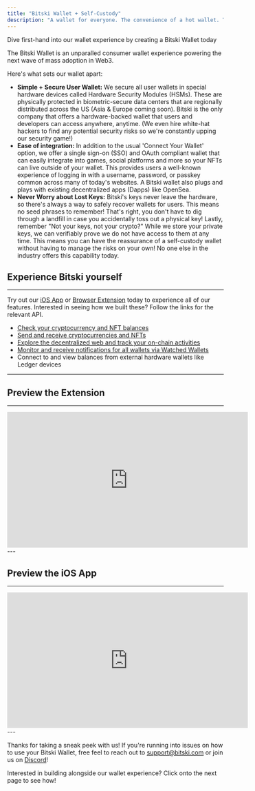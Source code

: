 ```yaml
---
title: "Bitski Wallet + Self-Custody"
description: "A wallet for everyone. The convenience of a hot wallet. The security of a cold wallet."
---
```


<Card title="Not a developer?" icon="wallet" href="https://user.bitski.com/login">Dive first-hand into our wallet experience by creating a Bitski Wallet today</Card>

The Bitski Wallet is an unparalled consumer wallet experience powering the next wave of mass adoption in Web3. 

Here's what sets our wallet apart:

- **Simple + Secure User Wallet:** We secure all user wallets in special
  hardware devices called Hardware Security Modules (HSMs). These are physically
  protected in biometric-secure data centers that are regionally distributed
  across the US (Asia & Europe coming soon). Bitski is the only company that
  offers a hardware-backed wallet that users and developers can access anywhere,
  anytime. (We even hire white-hat hackers to find any potential security risks
  so we're constantly upping our security game!)
- **Ease of integration:** In addition to the usual 'Connect Your Wallet' option, 
  we offer a single sign-on (SSO) and OAuth compliant wallet that can easily integrate 
  into games, social platforms and more so your NFTs can live outside of your wallet. 
  This provides users a well-known experience of logging in with a username,
  password, or passkey common across many of today's websites. A Bitski wallet also
  plugs and plays with existing decentralized apps (Dapps) like OpenSea.
- **Never Worry about Lost Keys:** Bitski's keys never leave the hardware, so
  there's always a way to safely recover wallets for users. This means no seed
  phrases to remember! That's right, you don't have to dig through a landfill in case you
  accidentally toss out a physical key! Lastly, remember "Not your keys,
  not your crypto?" While we store your private keys, we can verifiably prove we do not 
  have access to them at any time. This means you can have the reassurance of a self-custody
  wallet without having to manage the risks on your own! No one else in the 
  industry offers this capability today.

## Experience Bitski yourself
---
Try out our [iOS App](https://apps.apple.com/us/app/bitski-wallet/id1587199538) or [Browser Extension](https://chrome.google.com/webstore/detail/bitski/feejiigddaafeojfddjjlmfkabimkell) today to experience all of our features. Interested in seeing how we built these? Follow the links for the relevant API.

- [Check your cryptocurrency and NFT balances](/wallet-as-a-service/wallet-experience-apis/get-v2-balances)
- [Send and receive cryptocurrencies and NFTs](/wallet-as-a-service/wallet-experience-apis/get-v1-transactions)
- [Explore the decentralized web and track your on-chain activities](/wallet-as-a-service/wallet-experience-apis/get-v2-activity)
- [Monitor and receive notifications for all wallets via Watched Wallets](/wallet-as-a-service/wallet-experience-apis/activity-webhooks)
- Connect to and view balances from external hardware wallets like Ledger devices
---

## Preview the Extension
---
<iframe src="https://cdn.bitskistatic.com/docs-web/extension.mp4" width="560" height="315" frameborder="0" allowfullscreen></iframe>
---

## Preview the iOS App
---
<iframe src="https://cdn.bitskistatic.com/docs-web/ios.mp4" width="560" height="315" frameborder="0" allowfullscreen></iframe>
---

Thanks for taking a sneak peek with us! If you're running into issues on how
to use your Bitski Wallet, free feel to reach out to support@bitski.com or join
us on [Discord](http://discord.gg/Bitski)! 

Interested in building alongside our wallet experience? Click onto the next page to see how!
